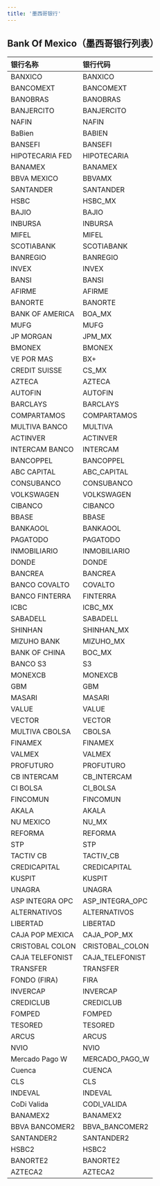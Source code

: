 ```yaml
---
title: '墨西哥银行'
---
```

## Bank Of Mexico（墨西哥银行列表）

| 银行名称       | 银行代码   |
|:--------------|:-------------|
| BANXICO |  BANXICO |
| BANCOMEXT |  BANCOMEXT |
| BANOBRAS |  BANOBRAS |
| BANJERCITO |  BANJERCITO |
| NAFIN |  NAFIN |
| BaBien |  BABIEN |
| BANSEFI |  BANSEFI |
| HIPOTECARIA FED |  HIPOTECARIA |
| BANAMEX |  BANAMEX |
| BBVA MEXICO |  BBVAMX |
| SANTANDER |  SANTANDER |
| HSBC |  HSBC_MX |
| BAJIO |  BAJIO |
| INBURSA |  INBURSA |
| MIFEL |  MIFEL |
| SCOTIABANK |  SCOTIABANK |
| BANREGIO |  BANREGIO |
| INVEX |  INVEX |
| BANSI |  BANSI |
| AFIRME |  AFIRME |
| BANORTE |  BANORTE |
| BANK OF AMERICA |  BOA_MX |
| MUFG |  MUFG |
| JP MORGAN |  JPM_MX |
| BMONEX |  BMONEX |
| VE POR MAS |  BX+ |
| CREDIT SUISSE |  CS_MX |
| AZTECA |  AZTECA |
| AUTOFIN |  AUTOFIN |
| BARCLAYS |  BARCLAYS |
| COMPARTAMOS |  COMPARTAMOS |
| MULTIVA BANCO |  MULTIVA |
| ACTINVER |  ACTINVER |
| INTERCAM BANCO |  INTERCAM |
| BANCOPPEL |  BANCOPPEL |
| ABC CAPITAL |  ABC_CAPITAL |
| CONSUBANCO |  CONSUBANCO |
| VOLKSWAGEN |  VOLKSWAGEN |
| CIBANCO |  CIBANCO |
| BBASE |  BBASE |
| BANKAOOL |  BANKAOOL |
| PAGATODO |  PAGATODO |
| INMOBILIARIO |  INMOBILIARIO |
| DONDE |  DONDE |
| BANCREA |  BANCREA |
| BANCO COVALTO |  COVALTO |
| BANCO FINTERRA |  FINTERRA |
| ICBC |  ICBC_MX |
| SABADELL |  SABADELL |
| SHINHAN |  SHINHAN_MX |
| MIZUHO BANK |  MIZUHO_MX |
| BANK OF CHINA |  BOC_MX |
| BANCO S3 |  S3 |
| MONEXCB |  MONEXCB |
| GBM |  GBM |
| MASARI |  MASARI |
| VALUE |  VALUE |
| VECTOR |  VECTOR |
| MULTIVA CBOLSA |  CBOLSA |
| FINAMEX |  FINAMEX |
| VALMEX |  VALMEX |
| PROFUTURO |  PROFUTURO |
| CB INTERCAM |  CB_INTERCAM |
| CI BOLSA |  CI_BOLSA |
| FINCOMUN |  FINCOMUN |
| AKALA |  AKALA |
| NU MEXICO |  NU_MX |
| REFORMA |  REFORMA |
| STP |  STP |
| TACTIV CB |  TACTIV_CB |
| CREDICAPITAL |  CREDICAPITAL |
| KUSPIT |  KUSPIT |
| UNAGRA |  UNAGRA |
| ASP INTEGRA OPC |  ASP_INTEGRA_OPC |
| ALTERNATIVOS |  ALTERNATIVOS |
| LIBERTAD |  LIBERTAD |
| CAJA POP MEXICA |  CAJA_POP_MX |
| CRISTOBAL COLON |  CRISTOBAL_COLON |
| CAJA TELEFONIST |  CAJA_TELEFONIST |
| TRANSFER |  TRANSFER |
| FONDO (FIRA) |  FIRA |
| INVERCAP |  INVERCAP |
| CREDICLUB |  CREDICLUB |
| FOMPED |  FOMPED |
| TESORED |  TESORED |
| ARCUS |  ARCUS |
| NVIO |  NVIO |
| Mercado Pago W |  MERCADO_PAGO_W |
| Cuenca |  CUENCA |
| CLS |  CLS |
| INDEVAL |  INDEVAL |
| CoDi Valida |  CODI_VALIDA |
| BANAMEX2 |  BANAMEX2 |
| BBVA BANCOMER2 |  BBVA_BANCOMER2 |
| SANTANDER2 |  SANTANDER2 |
| HSBC2 |  HSBC2 |
| BANORTE2 |  BANORTE2 |
| AZTECA2 |  AZTECA2 |